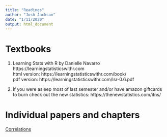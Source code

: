 ```yaml
---
title: "Readings"
author: "Josh Jackson"
date: "1/11/2020"
output: html_document
---
```


# Textbooks

1. Learning Stats with R by Danielle Navarro  
https://learningstatisticswithr.com  
html version: https://learningstatisticswithr.com/book/  
pdf version: https://learningstatisticswithr.com/lsr-0.6.pdf  

2. If you were asleep most of last semester and/or have amazon giftcards to burn check out the new statistics: https://thenewstatistics.com/itns/

# Individual papers and chapters

[Correlations](/Readings/Correlations.pdf)